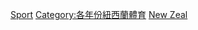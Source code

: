 {{Year by category
|m=2
|c=0
|d=1
|y=4
|cat=紐西蘭體育
|subcat=2014年各國體育
|sortkey=New Zealand
}}
{{Cat main|紐西蘭體育}}

[[Category:2014年紐西蘭|Sport]]
[[Category:各年份紐西蘭體育‎|Category:各年份紐西蘭體育‎]]
[[Category:2014年大洋洲體育|New Zeal]]